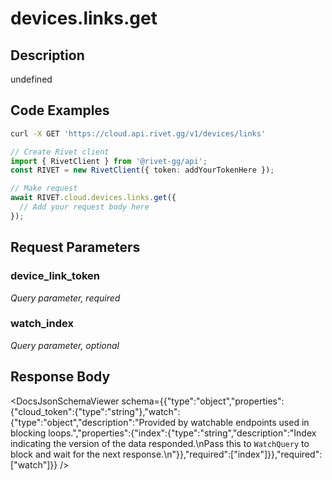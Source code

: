 

# devices.links.get

## Description

undefined


## Code Examples

<CodeGroup title='Request' tag='GET' label='https://cloud.api.rivet.gg/v1/devices/links'>

```bash {{ title: 'cURL' }}
curl -X GET 'https://cloud.api.rivet.gg/v1/devices/links'
```

```ts
// Create Rivet client
import { RivetClient } from '@rivet-gg/api';
const RIVET = new RivetClient({ token: addYourTokenHere });

// Make request
await RIVET.cloud.devices.links.get({
  // Add your request body here
});
```

</CodeGroup>


## Request Parameters


### device_link_token

_Query parameter, required_





### watch_index

_Query parameter, optional_





## Response Body

<DocsJsonSchemaViewer schema={{"type":"object","properties":{"cloud_token":{"type":"string"},"watch":{"type":"object","description":"Provided by watchable endpoints used in blocking loops.","properties":{"index":{"type":"string","description":"Index indicating the version of the data responded.\nPass this to `WatchQuery` to block and wait for the next response.\n"}},"required":["index"]}},"required":["watch"]}} />

